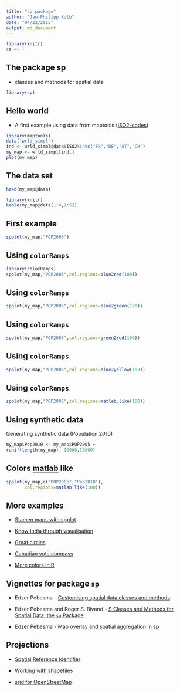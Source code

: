 ```yaml
---
title: "sp package"
author: "Jan-Philipp Kolb"
date: "04/22/2015"
output: md_document
---
```




```r
library(knitr)
ca <- T
```

## The package sp

- classes and methods for spatial data

```r
library(sp)
```

## Hello world

- A first example using data from maptools ([ISO2-codes](http://en.wikipedia.org/wiki/ISO_3166-1_alpha-2))


```r
library(maptools)
data("wrld_simpl")
ind <- wrld_simpl@data$ISO2%in%c("FR","DE","AT","CH")
my_map <- wrld_simpl[ind,]
plot(my_map)
```


## The data set

```r
head(my_map@data)
```


```r
library(knitr)
kable(my_map@data[1:4,1:5])
```



## First example

```r
spplot(my_map,"POP2005")
```

## Using `colorRamps`

```r
library(colorRamps)
spplot(my_map,"POP2005",col.regions=blue2red(100))
```

## Using `colorRamps`

```r
spplot(my_map,"POP2005",col.regions=blue2green(100))
```

## Using `colorRamps`

```r
spplot(my_map,"POP2005",col.regions=green2red(100))
```

## Using `colorRamps`
```r
spplot(my_map,"POP2005",col.regions=blue2yellow(100))
```

## Using `colorRamps`
```r
spplot(my_map,"POP2005",col.regions=matlab.like(100))
```

## Using synthetic data

Generating synthetic data (Population 2010)

```r
my_map$Pop2010 <- my_map$POP2005 + 
runif(length(my_map),-10000,10000)
```


## Colors [matlab](http://de.mathworks.com/products/matlab/) like

```r
spplot(my_map,c("POP2005","Pop2010"),
       col.regions=matlab.like(100))
```

## More examples 

- [Stamen maps with spplot](https://procomun.wordpress.com/2013/04/24/stamen-maps-with-spplot/)

- [Know India through visualisation](http://justanotherdatablog.blogspot.de/2014/02/know-india-through-visualisations-1.html)

- [Great circles](https://procomun.wordpress.com/2011/05/20/great-circles/)

- [Canadian vote compass](http://blog.revolutionanalytics.com/2011/12/vote-compass-visualizing-canadian-poll-results-with-r.html)

- [More colors in R](http://www.r-bloggers.com/using-the-new-viridis-colormap-in-r-thanks-to-simon-garnier/)


## Vignettes for package `sp`

- Edzer Pebesma - [Customising spatial data classes and methods](https://cran.r-project.org/web/packages/sp/vignettes/csdacm.pdf)

- Edzer Pebesma and Roger S. Bivand - [S Classes and Methods for Spatial Data: the `sp` Package](https://cran.r-project.org/web/packages/sp/vignettes/intro_sp.pdf)

- Edzer Pebesma - [Map overlay and spatial aggregation in sp](https://cran.r-project.org/web/packages/sp/vignettes/over.pdf)



## Projections

- [Spatial Reference Identifier](https://en.wikipedia.org/wiki/SRID)

- [Working with shapefiles](http://lincolnmullen.com/projects/dh-r/geospatial-data.html)

- [srid for OpenStreetMap](http://gis.stackexchange.com/questions/48949/epsg-3857-or-4326-for-googlemaps-openstreetmap-and-leaflet)